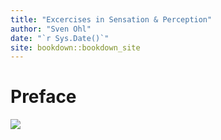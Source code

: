 ```yaml
--- 
title: "Excercises in Sensation & Perception"
author: "Sven Ohl"
date: "`r Sys.Date()`"
site: bookdown::bookdown_site
---
```


# Preface {-}

![](ch1_images/frames2080.png)